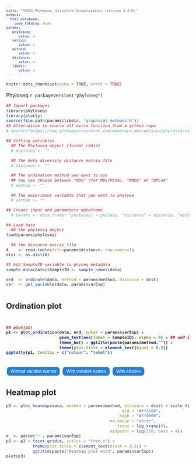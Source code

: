 ```yaml
---
title: "FROGS Phyloseq: Structure Visualisation (version 3.3.0)"
output: 
  html_notebook:
    code_folding: hide
params:
   phyloseq:
      value: x
   varExp:
      value: x
   method:
      value: x
   distance:
      value: x
   libdir:
      value: x
---
```

<meta http-equiv="Content-Type" content="text/html; charset=UTF-8">
<style type="text/css">
code.r{ /* Code block */
  font-size: 11px;
}
pre { /* Code block */
  font-size: 11px
}
.button {
    background-color: #2a7ecc; /* Blue */
    border : none;
    color  : white;
    padding: 5px 10px;
    text-align : center;
    text-decoration : none;
    display: inline-block;
    font-size: 12px;
    margin: 4px 2px;
    cursor: pointer;
    border-radius: 8px;
}
h4 { 
    display   : block;
    font-size : 1em;
    margin-top: 1.33em;
    margin-bottom: 1.33em;
    margin-left  : 0;
    margin-right : 0;
    font-weight  : bold;
    color: #2a7ecc;
}
</style>

```r
knitr::opts_chunk$set(echo = TRUE, error = TRUE)
```
Phyloseq `r packageVersion("phyloseq")`

```r
## Import packages
library(phyloseq)
library(plotly)
source(file.path(params$libdir, "graphical_methods.R"))
## Alternative to source all extra function from a github repo
# source("https://raw.githubusercontent.com/mahendra-mariadassou/phyloseq-extended/master/load-extra-functions.R")

## Setting variables
  ## The Phyloseq object (format rdata)
  # phyloseq <- ""

  ## The beta diversity distance matrix file
  # distance <- ""

  ## The ordination method you want to use
  ## You can choose between "MDS" (for MDS/PCoA), "NMDS" or "DPCoA"
  # method <- ""

  ## The experiment variable that you want to analyse
  # varExp <- ""

## Create input and parameters dataframe
  # params <- data.frame( "phyloseq" = phylose, "distance" = distance, "method" = method, "varExp" = varExp)

## Load data
  ## the phyloseq object
load(params$phyloseq)

  ## the distance matrix file
A    <- read.table(file=params$distance, row.names=1)
dist <- as.dist(A)

## Add SampleID variable to physeq metadata
sample_data(data)$SampleID <- sample_names(data)

ord  <- ordinate(data, method = params$method, distance = dist)
var  <- get_variable(data, params$varExp)
```

# {.tabset .tabset-fade .tabset-pills}
## Ordination plot

<h1 id="plot1">
```r
## plot(p1)
p1 <- plot_ordination(data, ord, color = params$varExp) + 
                      geom_text(aes(label = SampleID), alpha = 0) + ## add invisible labels
                      theme_bw() + ggtitle(paste(params$method,"")) +
                      theme(plot.title = element_text(hjust = 0.5)) 
ggplotly(p1, tooltip = c("colour", "label"))
```
</h1>

<h1 id="plot2" style="display: none;">
```r
## plot(p2)
p2 <- plot_samples(data, ord, color = params$varExp) +
                      geom_text(aes(label = SampleID), alpha = 0) + ## add invisible labels  
                      theme_bw() +
                      ggtitle(paste(params$method,"")) +
                      theme(plot.title = element_text(hjust = 0.5))

ggplotly(p2, tooltip = c("colour", "label"))
```
</h1>

<h1 id="plot22" style="display: none;">
```r
## p2 is obtained with plot samples see previously
g <- paste('p22 <- p2 +  stat_ellipse(aes(group =', params$varExp,'))')
eval(parse(text = g))
ggplotly(p22, tooltip = c("colour", "label"))
```
</h1>

<button class="button" onclick="document.getElementById('plot1').style.display='' ; document.getElementById('plot2').style.display='none'; document.getElementById('plot22').style.display='none' ">Without variable names</button>
<button class="button" onclick="document.getElementById('plot2').style.display='' ; document.getElementById('plot1').style.display='none'; document.getElementById('plot22').style.display='none' ">With variable names</button>
<button class="button" onclick="document.getElementById('plot22').style.display='' ; document.getElementById('plot2').style.display='none'; document.getElementById('plot1').style.display='none'">With ellipses</button>

## Heatmap plot
```r
p3 <- plot_heatmap(data, method = params$method, distance = dist) + scale_fill_gradient2(low = "#ffff00", 
                                                mid = "#ffa500",
                                               high = "#ff0000", 
                                           na.value = "white",
                                              trans = log_trans(4), 
                                           midpoint = log(100, base = 4))
e  <- paste('~', params$varExp) 
p3 <- p3 + facet_grid(e, scales = "free_x") +
           theme(plot.title = element_text(hjust = 0.5)) +
           ggtitle(paste("Heatmap plot with", params$varExp))
plot(p3)
```
